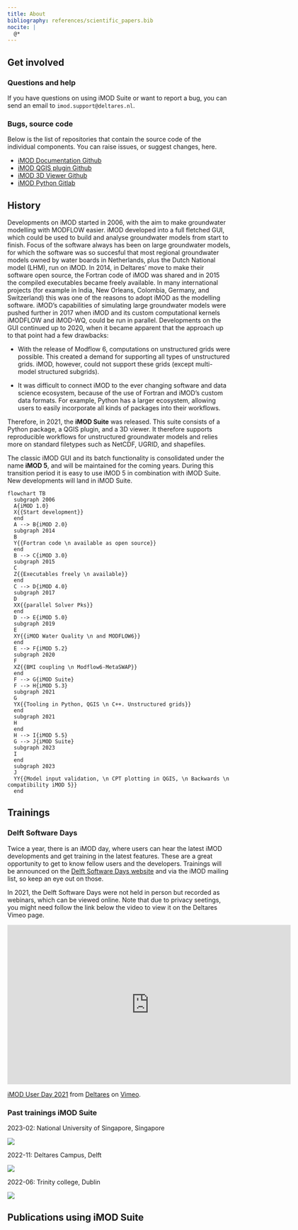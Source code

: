 ```yaml
---
title: About
bibliography: references/scientific_papers.bib
nocite: |
  @*
---
```


## Get involved

### Questions and help

If you have questions on using iMOD Suite or want to report a bug, you can send
an email to `imod.support@deltares.nl`.

### Bugs, source code

Below is the list of repositories that contain the source code of the
individual components. You can raise issues, or suggest changes, here.

-   [iMOD Documentation
    Github](https://github.com/Deltares/iMOD-Documentation)
-   [iMOD QGIS plugin Github](https://github.com/Deltares/imod-qgis)
-   [iMOD 3D Viewer Github](https://github.com/Deltares/imod-gui)
-   [iMOD Python Gitlab](https://gitlab.com/deltares/imod/imod-python)


## History

Developments on iMOD started in 2006, with the aim to make groundwater
modelling with MODFLOW easier. iMOD developed into a full fletched GUI, which
could be used to build and analyse groundwater models from start to finish.
Focus of the software always has been on large groundwater models, for which
the software was so succesful that most regional groundwater models owned by
water boards in Netherlands, plus the Dutch National model (LHM), run on iMOD.
In 2014, in Deltares' move to make their software open source, the Fortran code
of iMOD was shared and in 2015 the compiled executables became freely
available. In many international projects (for example in India, New Orleans,
Colombia, Germany, and Switzerland) this was one of the reasons to adopt iMOD
as the modelling software. iMOD's capabilities of simulating large groundwater
models were pushed further in 2017 when iMOD and its custom computational
kernels iMODFLOW and iMOD-WQ, could be run in parallel. Developments on the GUI
continued up to 2020, when it became apparent that the approach up to that
point had a few drawbacks:

- With the release of Modflow 6, computations on unstructured grids were
possible. This created a demand for supporting all types of unstructured grids.
iMOD, however, could not support these grids (except multi-model structured
subgrids).

- It was difficult to connect iMOD to the ever changing software and data
science ecosystem, because of the use of Fortran and iMOD's custom data formats.
For example, Python has a larger ecosystem, allowing users to easily
incorporate all kinds of packages into their workflows.

Therefore, in 2021, the **iMOD Suite** was released. This suite consists of a
Python package, a QGIS plugin, and a 3D viewer. It therefore supports
reproducible workflows for unstructured groundwater models and relies more on
standard filetypes such as NetCDF, UGRID, and shapefiles.

The classic iMOD GUI and its batch functionality is consolidated under the name
**iMOD 5**, and will be maintained for the coming years. During this transition
period it is easy to use iMOD 5 in combination with iMOD Suite. New
developments will land in iMOD Suite.

<!---
FUTURE: Picture can be replaced with a timeline https://mermaid.js.org/syntax/timeline.html

When quarto is updated with a more recent mermaid version.
--->

```mermaid
flowchart TB
  subgraph 2006
  A{iMOD 1.0}
  X{{Start development}}
  end
  A --> B{iMOD 2.0}
  subgraph 2014
  B
  Y{{Fortran code \n available as open source}}
  end
  B --> C{iMOD 3.0}
  subgraph 2015
  C
  Z{{Executables freely \n available}}
  end
  C --> D{iMOD 4.0}
  subgraph 2017
  D
  XX{{parallel Solver Pks}}
  end
  D --> E{iMOD 5.0}
  subgraph 2019
  E
  XY{{iMOD Water Quality \n and MODFLOW6}}
  end
  E --> F{iMOD 5.2}
  subgraph 2020
  F
  XZ{{BMI coupling \n Modflow6-MetaSWAP}}
  end
  F --> G{iMOD Suite}
  F --> H{iMOD 5.3}
  subgraph 2021
  G
  YX{{Tooling in Python, QGIS \n C++. Unstructured grids}}
  end
  subgraph 2021 
  H
  end
  H --> I{iMOD 5.5}
  G --> J{iMOD Suite}
  subgraph 2023
  I
  end
  subgraph 2023 
  J
  YY{{Model input validation, \n CPT plotting in QGIS, \n Backwards \n compatibility iMOD 5}}
  end
```

## Trainings

### Delft Software Days

Twice a year, there is an iMOD day, where users can hear the latest iMOD
developments and get training in the latest features. These are a great
opportunity to get to know fellow users and the developers. Trainings will be
announced on the [Delft Software Days
website](https://softwaredays.deltares.nl/) and via the iMOD mailing list, so
keep an eye out on those.

In 2021, the Delft Software Days were not held in person but recorded as
webinars, which can be viewed online. Note that due to privacy seetings, you
might need follow the link below the video to view it on the Deltares Vimeo
page.

```{=html}
<iframe src="https://player.vimeo.com/video/651111537?h=53d277cee4" width="640" height="360" frameborder="0" allow="autoplay; fullscreen; picture-in-picture" allowfullscreen></iframe>
<p><a href="https://vimeo.com/651111537">iMOD User Day 2021</a> from <a href="https://vimeo.com/deltares">Deltares</a> on <a href="https://vimeo.com">Vimeo</a>.</p>
```

### Past trainings iMOD Suite

2023-02: National University of Singapore, Singapore

![](figures/about/training-singapore.jpg)

2022-11: Deltares Campus, Delft

![](figures/about/training-delft.jpg)

2022-06: Trinity college, Dublin

![](figures/about/training-ireland.jfif)


## Publications using iMOD Suite

::: {#refs}
:::